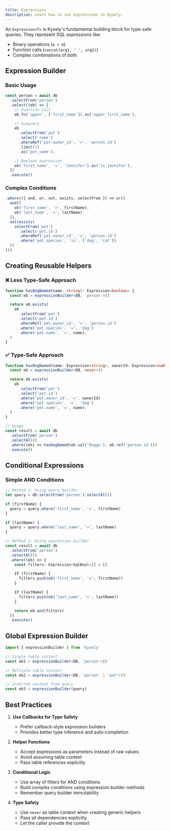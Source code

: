 ```yaml
---
title: Expressions
description: Learn how to use expressions in Kysely.
---
```


An `Expression<T>` is Kysely's fundamental building block for type-safe queries. They represent SQL expressions like:

- Binary operations (`a + b`)
- Function calls (`concat(arg1, ' ', arg2)`)
- Complex combinations of both

## Expression Builder

### Basic Usage

```typescript
const person = await db
  .selectFrom('person')
  .select((eb) => [
    // Function call
    eb.fn('upper', ['first_name']).as('upper_first_name'),

    // Subquery
    eb
      .selectFrom('pet')
      .select('name')
      .whereRef('pet.owner_id', '=', 'person.id')
      .limit(1)
      .as('pet_name'),

    // Boolean expression
    eb('first_name', '=', 'Jennifer').as('is_jennifer'),
  ])
  .execute()
```

### Complex Conditions

```typescript
.where(({ and, or, not, exists, selectFrom }) => or([
  and([
    eb('first_name', '=', firstName),
    eb('last_name', '=', lastName)
  ]),
  not(exists(
    selectFrom('pet')
      .select('pet.id')
      .whereRef('pet.owner_id', '=', 'person.id')
      .where('pet.species', 'in', ['dog', 'cat'])
  ))
]))
```

## Creating Reusable Helpers

### ❌ Less Type-Safe Approach

```typescript
function hasDogNamed(name: string): Expression<boolean> {
  const eb = expressionBuilder<DB, 'person'>()

  return eb.exists(
    eb
      .selectFrom('pet')
      .select('pet.id')
      .whereRef('pet.owner_id', '=', 'person.id')
      .where('pet.species', '=', 'dog')
      .where('pet.name', '=', name),
  )
}
```

### ✅ Type-Safe Approach

```typescript
function hasDogNamed(name: Expression<string>, ownerId: Expression<number>) {
  const eb = expressionBuilder<DB, never>()

  return eb.exists(
    eb
      .selectFrom('pet')
      .select('pet.id')
      .where('pet.owner_id', '=', ownerId)
      .where('pet.species', '=', 'dog')
      .where('pet.name', '=', name),
  )
}

// Usage
const result = await db
  .selectFrom('person')
  .selectAll()
  .where((eb) => hasDogNamed(eb.val('Doggo'), eb.ref('person.id')))
  .execute()
```

## Conditional Expressions

### Simple AND Conditions

```typescript
// Method 1: Using query builder
let query = db.selectFrom('person').selectAll()

if (firstName) {
  query = query.where('first_name', '=', firstName)
}

if (lastName) {
  query = query.where('last_name', '=', lastName)
}

// Method 2: Using expression builder
const result = await db
  .selectFrom('person')
  .selectAll()
  .where((eb) => {
    const filters: Expression<SqlBool>[] = []

    if (firstName) {
      filters.push(eb('first_name', '=', firstName))
    }

    if (lastName) {
      filters.push(eb('last_name', '=', lastName))
    }

    return eb.and(filters)
  })
  .execute()
```

## Global Expression Builder

```typescript
import { expressionBuilder } from 'kysely'

// Single table context
const eb1 = expressionBuilder<DB, 'person'>()

// Multiple table context
const eb2 = expressionBuilder<DB, 'person' | 'pet'>()

// Inferred context from query
const eb3 = expressionBuilder(query)
```

## Best Practices

1. **Use Callbacks for Type Safety**

   - Prefer callback-style expression builders
   - Provides better type inference and auto-completion

2. **Helper Functions**

   - Accept expressions as parameters instead of raw values
   - Avoid assuming table context
   - Pass table references explicitly

3. **Conditional Logic**

   - Use array of filters for AND conditions
   - Build complex conditions using expression builder methods
   - Remember query builder immutability

4. **Type Safety**
   - Use `never` as table context when creating generic helpers
   - Pass all dependencies explicitly
   - Let the caller provide the context
